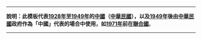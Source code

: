 <includeonly><!-- 在這裡加入模板的保護標識 --></includeonly><noinclude>{{template doc page viewed directly}}</noinclude>
<!-- 在本行下編輯模板說明 -->
----
'''說明：此模板代表[[1928年]]至[[1949年]]的[[中國]]（[[中華民國]]），以及[[1949年]]後由[[中華民國]]政府作為「中國」代表的場合中使用，如[[1971年]]前在[[聯合國]]'''。
----
{{CHN-all}}

<includeonly>
<!-- 本行下加入模板的分類 -->

[[Category:中華民國旗幟模板|{{PAGENAME}}]]

<!-- 本行下加入模板的跨語言鏈接 -->

</includeonly>